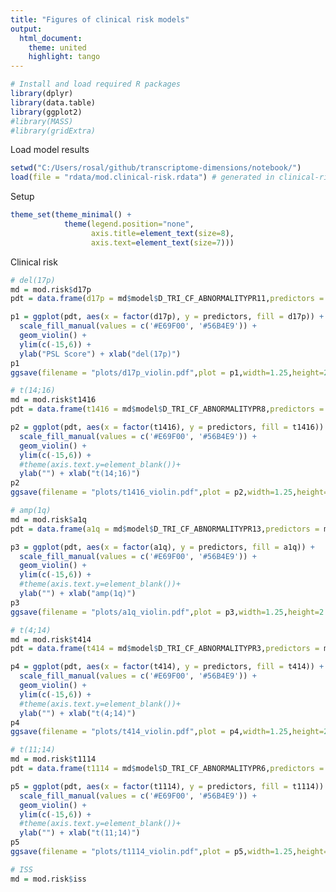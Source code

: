 ---
title: "Figures of clinical risk models"
output:
  html_document:
    theme: united
    highlight: tango
---

```{r load_packages, message=F, include=F}
# Install and load required R packages
library(dplyr)
library(data.table)
library(ggplot2)
#library(MASS)
#library(gridExtra)
```

Load model results
```{r}
setwd("C:/Users/rosal/github/transcriptome-dimensions/notebook/")
load(file = "rdata/mod.clinical-risk.rdata") # generated in clinical-risk.Rmd
```

Setup
```{r}
theme_set(theme_minimal() + 
            theme(legend.position="none",
                  axis.title=element_text(size=8),
                  axis.text=element_text(size=7)))
```

Clinical risk
```{r}
# del(17p)
md = mod.risk$d17p
pdt = data.frame(d17p = md$model$D_TRI_CF_ABNORMALITYPR11,predictors = md$linear.predictors)

p1 = ggplot(pdt, aes(x = factor(d17p), y = predictors, fill = d17p)) +
  scale_fill_manual(values = c('#E69F00', '#56B4E9')) +
  geom_violin() +
  ylim(c(-15,6)) +
  ylab("PSL Score") + xlab("del(17p)")
p1
ggsave(filename = "plots/d17p_violin.pdf",plot = p1,width=1.25,height=2.5)
```

```{r}
# t(14;16)
md = mod.risk$t1416
pdt = data.frame(t1416 = md$model$D_TRI_CF_ABNORMALITYPR8,predictors = md$linear.predictors)

p2 = ggplot(pdt, aes(x = factor(t1416), y = predictors, fill = t1416)) +
  scale_fill_manual(values = c('#E69F00', '#56B4E9')) +
  geom_violin() +
  ylim(c(-15,6)) +
  #theme(axis.text.y=element_blank())+
  ylab("") + xlab("t(14;16)")
p2
ggsave(filename = "plots/t1416_violin.pdf",plot = p2,width=1.25,height=2.5)
```

```{r}
# amp(1q)
md = mod.risk$a1q
pdt = data.frame(a1q = md$model$D_TRI_CF_ABNORMALITYPR13,predictors = md$linear.predictors)

p3 = ggplot(pdt, aes(x = factor(a1q), y = predictors, fill = a1q)) +
  scale_fill_manual(values = c('#E69F00', '#56B4E9')) +
  geom_violin() +
  ylim(c(-15,6)) +
  #theme(axis.text.y=element_blank())+
  ylab("") + xlab("amp(1q)")
p3
ggsave(filename = "plots/a1q_violin.pdf",plot = p3,width=1.25,height=2.5)
```

```{r}
# t(4;14)
md = mod.risk$t414
pdt = data.frame(t414 = md$model$D_TRI_CF_ABNORMALITYPR3,predictors = md$linear.predictors)

p4 = ggplot(pdt, aes(x = factor(t414), y = predictors, fill = t414)) +
  scale_fill_manual(values = c('#E69F00', '#56B4E9')) +
  geom_violin() +
  ylim(c(-15,6)) +
  #theme(axis.text.y=element_blank())+
  ylab("") + xlab("t(4;14)")
p4
ggsave(filename = "plots/t414_violin.pdf",plot = p4,width=1.25,height=2.5)
```

```{r}
# t(11;14)
md = mod.risk$t1114
pdt = data.frame(t1114 = md$model$D_TRI_CF_ABNORMALITYPR6,predictors = md$linear.predictors)

p5 = ggplot(pdt, aes(x = factor(t1114), y = predictors, fill = t1114)) +
  scale_fill_manual(values = c('#E69F00', '#56B4E9')) +
  geom_violin() +
  ylim(c(-15,6)) +
  #theme(axis.text.y=element_blank())+
  ylab("") + xlab("t(11;14)")
p5
ggsave(filename = "plots/t1114_violin.pdf",plot = p5,width=1.25,height=2.5)
```

```{r}
# ISS
md = mod.risk$iss
```
